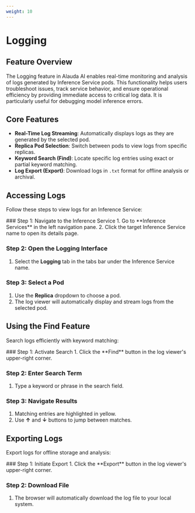 ```yaml
---
weight: 10
---
```


# Logging

## Feature Overview

The Logging feature in Alauda AI enables real-time monitoring and analysis of logs generated by Inference Service pods. This functionality helps users troubleshoot issues, track service behavior, and ensure operational efficiency by providing immediate access to critical log data. It is particularly useful for debugging model inference errors.

## Core Features

- **Real-Time Log Streaming**: Automatically displays logs as they are generated by the selected pod.
- **Replica Pod Selection**: Switch between pods to view logs from specific replicas.
- **Keyword Search (Find)**: Locate specific log entries using exact or partial keyword matching.
- **Log Export (Export)**: Download logs in `.txt` format for offline analysis or archival.

## Accessing Logs

Follow these steps to view logs for an Inference Service:

<Steps>
  ### Step 1: Navigate to the Inference Service
  1. Go to **Inference Services** in the left navigation pane.
  2. Click the target Inference Service name to open its details page.

  ### Step 2: Open the Logging Interface
  1. Select the **Logging** tab in the tabs bar under the Inference Service name.

  ### Step 3: Select a Pod
  1. Use the **Replica** dropdown to choose a pod.
  2. The log viewer will automatically display and stream logs from the selected pod.

</Steps>

## Using the Find Feature

Search logs efficiently with keyword matching:

<Steps>
  ### Step 1: Activate Search
  1. Click the **Find** button in the log viewer's upper-right corner.

  ### Step 2: Enter Search Term
  1. Type a keyword or phrase in the search field.

  ### Step 3: Navigate Results
  1. Matching entries are highlighted in yellow.
  2. Use **↑** and **↓** buttons to jump between matches.

</Steps>

## Exporting Logs

Export logs for offline storage and analysis:

<Steps>
  ### Step 1: Initiate Export
  1. Click the **Export** button in the log viewer's upper-right corner.

  ### Step 2: Download File
  1. The browser will automatically download the log file to your local system.

</Steps>
